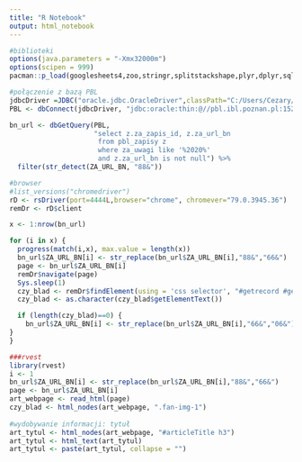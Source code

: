 ```yaml
---
title: "R Notebook"
output: html_notebook
---
```



```r

#biblioteki
options(java.parameters = "-Xmx32000m")
options(scipen = 999)
pacman::p_load(googlesheets4,zoo,stringr,splitstackshape,plyr,dplyr,sqldf,stringdist,fuzzyjoin,data.table,svMisc,tidyverse,RJDBC,rvest,RSelenium,jsonlite,XML,viafr)

#połączenie z bazą PBL
jdbcDriver =JDBC("oracle.jdbc.OracleDriver",classPath="C:/Users/Cezary/Downloads/ojdbc6.jar")
PBL <- dbConnect(jdbcDriver, "jdbc:oracle:thin:@//pbl.ibl.poznan.pl:1521/xe", "IBL_SELECT", "CR333444")

bn_url <- dbGetQuery(PBL,
                     "select z.za_zapis_id, z.za_url_bn
                      from pbl_zapisy z
                      where za_uwagi like '%2020%'
                      and z.za_url_bn is not null") %>%
  filter(str_detect(ZA_URL_BN, "88&"))

#browser
#list_versions("chromedriver")
rD <- rsDriver(port=4444L,browser="chrome", chromever="79.0.3945.36")
remDr <- rD$client

x <- 1:nrow(bn_url)

for (i in x) {
  progress(match(i,x), max.value = length(x))
  bn_url$ZA_URL_BN[i] <- str_replace(bn_url$ZA_URL_BN[i],"88&","66&")
  page <- bn_url$ZA_URL_BN[i]
  remDr$navigate(page)
  Sys.sleep(1)
  czy_blad <- remDr$findElement(using = 'css selector', "#getrecord #getrecord #getrecord .md-primoExplore-theme")
  czy_blad <- as.character(czy_blad$getElementText())

  if (length(czy_blad)==0) {
    bn_url$ZA_URL_BN[i] <- str_replace(bn_url$ZA_URL_BN[i],"66&","06&")
}
}

###rvest
library(rvest)
i <- 1
bn_url$ZA_URL_BN[i] <- str_replace(bn_url$ZA_URL_BN[i],"88&","66&")
page <- bn_url$ZA_URL_BN[i]
art_webpage <- read_html(page)
czy_blad <- html_nodes(art_webpage, ".fan-img-1")
                         
#wydobywanie informacji: tytuł
art_tytul <- html_nodes(art_webpage, "#articleTitle h3")
art_tytul <- html_text(art_tytul)
art_tytul <- paste(art_tytul, collapse = "")



```

